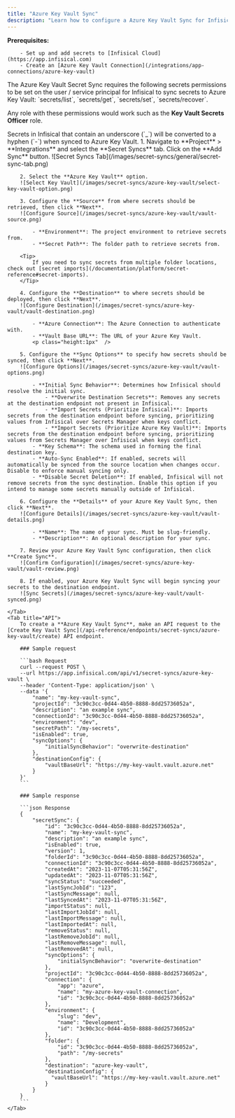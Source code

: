 ```yaml
---
title: "Azure Key Vault Sync"
description: "Learn how to configure a Azure Key Vault Sync for Infisical."
---
```


**Prerequisites:**

        - Set up and add secrets to [Infisical Cloud](https://app.infisical.com)
        - Create an [Azure Key Vault Connection](/integrations/app-connections/azure-key-vault)

<Note>
  The Azure Key Vault Secret Sync requires the following secrets permissions to be set on the user / service principal
  for Infisical to sync secrets to Azure Key Vault: `secrets/list`, `secrets/get`, `secrets/set`, `secrets/recover`.

  Any role with these permissions would work such as the **Key Vault Secrets Officer** role.
</Note>

<Note>
  Secrets in Infisical that contain an underscore (`_`) will be converted to a hyphen (`-`) when synced to Azure Key Vault.
</Note>

<Tabs>
    <Tab title="Infisical UI">
        1. Navigate to **Project** > **Integrations** and select the **Secret Syncs** tab. Click on the **Add Sync** button.
        ![Secret Syncs Tab](/images/secret-syncs/general/secret-sync-tab.png)

        2. Select the **Azure Key Vault** option.
        ![Select Key Vault](/images/secret-syncs/azure-key-vault/select-key-vault-option.png)

        3. Configure the **Source** from where secrets should be retrieved, then click **Next**.
        ![Configure Source](/images/secret-syncs/azure-key-vault/vault-source.png)

            - **Environment**: The project environment to retrieve secrets from.
            - **Secret Path**: The folder path to retrieve secrets from.

        <Tip>
            If you need to sync secrets from multiple folder locations, check out [secret imports](/documentation/platform/secret-reference#secret-imports).
        </Tip>

        4. Configure the **Destination** to where secrets should be deployed, then click **Next**.
        ![Configure Destination](/images/secret-syncs/azure-key-vault/vault-destination.png)

            - **Azure Connection**: The Azure Connection to authenticate with.
            - **Vault Base URL**: The URL of your Azure Key Vault.
            <p class="height:1px"  />

        5. Configure the **Sync Options** to specify how secrets should be synced, then click **Next**.
        ![Configure Options](/images/secret-syncs/azure-key-vault/vault-options.png)

            - **Initial Sync Behavior**: Determines how Infisical should resolve the initial sync.
                - **Overwrite Destination Secrets**: Removes any secrets at the destination endpoint not present in Infisical.
                - **Import Secrets (Prioritize Infisical)**: Imports secrets from the destination endpoint before syncing, prioritizing values from Infisical over Secrets Manager when keys conflict.
                - **Import Secrets (Prioritize Azure Key Vault)**: Imports secrets from the destination endpoint before syncing, prioritizing values from Secrets Manager over Infisical when keys conflict.
            - **Key Schema**: The schema used in forming the final destination key.
            - **Auto-Sync Enabled**: If enabled, secrets will automatically be synced from the source location when changes occur. Disable to enforce manual syncing only.
            - **Disable Secret Deletion**: If enabled, Infisical will not remove secrets from the sync destination. Enable this option if you intend to manage some secrets manually outside of Infisical.

        6. Configure the **Details** of your Azure Key Vault Sync, then click **Next**.
        ![Configure Details](/images/secret-syncs/azure-key-vault/vault-details.png)

            - **Name**: The name of your sync. Must be slug-friendly.
            - **Description**: An optional description for your sync.

        7. Review your Azure Key Vault Sync configuration, then click **Create Sync**.
        ![Confirm Configuration](/images/secret-syncs/azure-key-vault/vault-review.png)

        8. If enabled, your Azure Key Vault Sync will begin syncing your secrets to the destination endpoint.
        ![Sync Secrets](/images/secret-syncs/azure-key-vault/vault-synced.png)

    </Tab>
    <Tab title="API">
        To create a **Azure Key Vault Sync**, make an API request to the [Create Key Vault Sync](/api-reference/endpoints/secret-syncs/azure-key-vault/create) API endpoint.

        ### Sample request

        ```bash Request
        curl --request POST \
        --url https://app.infisical.com/api/v1/secret-syncs/azure-key-vault \
        --header 'Content-Type: application/json' \
        --data '{
            "name": "my-key-vault-sync",
            "projectId": "3c90c3cc-0d44-4b50-8888-8dd25736052a",
            "description": "an example sync",
            "connectionId": "3c90c3cc-0d44-4b50-8888-8dd25736052a",
            "environment": "dev",
            "secretPath": "/my-secrets",
            "isEnabled": true,
            "syncOptions": {
                "initialSyncBehavior": "overwrite-destination"
            },
            "destinationConfig": {
                "vaultBaseUrl": "https://my-key-vault.vault.azure.net"
            }
        }'
        ```

        ### Sample response

        ```json Response
        {
            "secretSync": {
                "id": "3c90c3cc-0d44-4b50-8888-8dd25736052a",
                "name": "my-key-vault-sync",
                "description": "an example sync",
                "isEnabled": true,
                "version": 1,
                "folderId": "3c90c3cc-0d44-4b50-8888-8dd25736052a",
                "connectionId": "3c90c3cc-0d44-4b50-8888-8dd25736052a",
                "createdAt": "2023-11-07T05:31:56Z",
                "updatedAt": "2023-11-07T05:31:56Z",
                "syncStatus": "succeeded",
                "lastSyncJobId": "123",
                "lastSyncMessage": null,
                "lastSyncedAt": "2023-11-07T05:31:56Z",
                "importStatus": null,
                "lastImportJobId": null,
                "lastImportMessage": null,
                "lastImportedAt": null,
                "removeStatus": null,
                "lastRemoveJobId": null,
                "lastRemoveMessage": null,
                "lastRemovedAt": null,
                "syncOptions": {
                    "initialSyncBehavior": "overwrite-destination"
                },
                "projectId": "3c90c3cc-0d44-4b50-8888-8dd25736052a",
                "connection": {
                    "app": "azure",
                    "name": "my-azure-key-vault-connection",
                    "id": "3c90c3cc-0d44-4b50-8888-8dd25736052a"
                },
                "environment": {
                    "slug": "dev",
                    "name": "Development",
                    "id": "3c90c3cc-0d44-4b50-8888-8dd25736052a"
                },
                "folder": {
                    "id": "3c90c3cc-0d44-4b50-8888-8dd25736052a",
                    "path": "/my-secrets"
                },
                "destination": "azure-key-vault",
                "destinationConfig": {
                  "vaultBaseUrl": "https://my-key-vault.vault.azure.net"
                }
            }
        }
        ```
    </Tab>
</Tabs>
